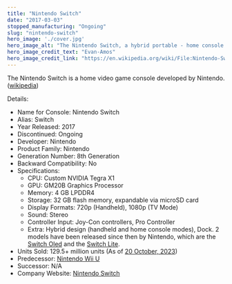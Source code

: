 ```yaml
---
title: "Nintendo Switch"
date: "2017-03-03"
stopped_manufacturing: "Ongoing"
slug: "nintendo-switch"
hero_image: './cover.jpg'
hero_image_alt: "The Nintendo Switch, a hybrid portable - home console released by Nintendo in 2017. It is shown here in the docked - home mode, with the controllers detached from the main unit and in the included grip."
hero_image_credit_text: "Evan-Amos"
hero_image_credit_link: "https://en.wikipedia.org/wiki/File:Nintendo-Switch-Console-Docked-wJoyConRB.jpg"
---
```


The Nintendo Switch is a home video game console developed by Nintendo. ([wikipedia](https://en.wikipedia.org/wiki/Nintendo_Switch))

Details:
- Name for Console: Nintendo Switch
- Alias: Switch
- Year Released: 2017
- Discontinued: Ongoing
- Developer: Nintendo
- Product Family: Nintendo
- Generation Number: 8th Generation
- Backward Compatibility: No
- Specifications:
	- CPU: Custom NVIDIA Tegra X1
	- GPU: GM20B Graphics Processor
	- Memory: 4 GB LPDDR4
	- Storage: 32 GB flash memory, expandable via microSD card
	- Display Formats: 720p (Handheld), 1080p (TV Mode)
	- Sound: Stereo
	- Controller Input: Joy-Con controllers, Pro Controller
	- Extra: Hybrid design (handheld and home console modes), Dock. 2 models have been released since then by Nintendo, which are the [Switch Oled](https://www.nintendo.com/us/switch/oled-model/) and the [Switch Lite](https://www.nintendo.com/us/switch/lite/).
- Units Sold: 129.5+ million units (As of [20 October, 2023](https://www.statista.com/statistics/687059/nintendo-switch-unit-sales-worldwide/))
- Predecessor: [Nintendo Wii U](../nintendo-wii-u)
- Successor: N/A
- Company Website: [Nintendo Switch](https://www.nintendo.com/switch/)
